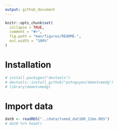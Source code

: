 ```yaml
---
output: github_document
---
```


<!-- README.md is generated from README.Rmd. Please edit that file -->

```r
knitr::opts_chunk$set(
  collapse = TRUE,
  comment = "#>",
  fig.path = "man/figures/README-",
  out.width = "100%"
)
```

# Installation

```r
# install.packages("devtools")
# devtools::install_github("pntnguyen/demotvmedg")
# library(demotvmedg)
```


# Import data

```r
dat0 <- readRDS("../data/tvmed_dat100_12mo.RDS")
# dat0 %>% head()
```




